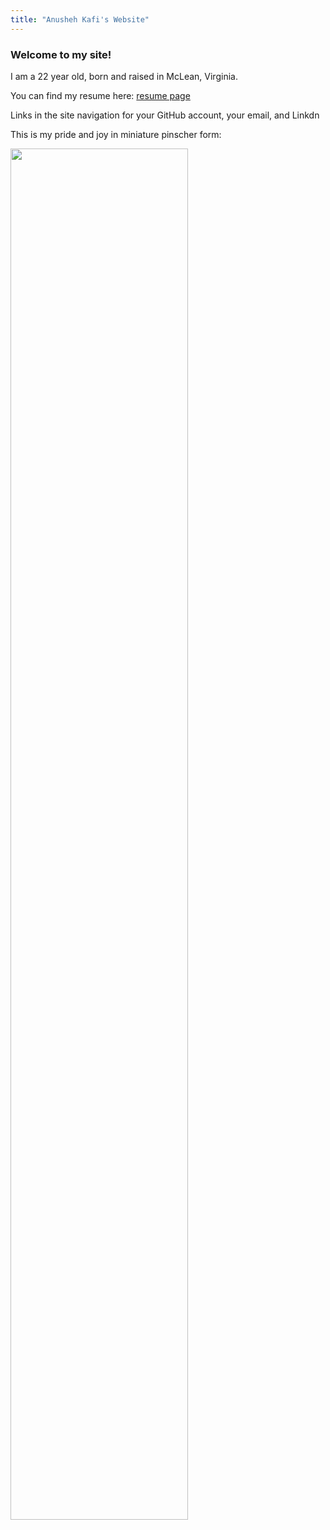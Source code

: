 ```yaml
---
title: "Anusheh Kafi's Website"
---
```


### Welcome to my site!

I am a 22 year old, born and raised in McLean, Virginia. 

You can find my resume here: [resume page](about.html)


Links in the site navigation for your GitHub account, your email, and Linkdn



This is my pride and joy in miniature pinscher form: 

<img src="images/tempy.png" style="width:75%">

